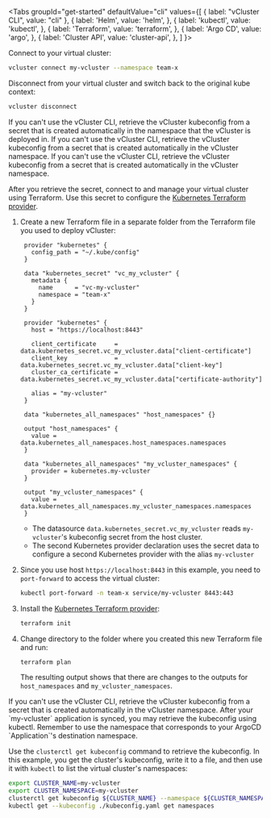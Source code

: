 

<Tabs
  groupId="get-started"
  defaultValue="cli"
  values={[
	{ label: "vCluster CLI", value: "cli" },
    { label: 'Helm', value: 'helm', },
    { label: 'kubectl', value: 'kubectl', },
    { label: 'Terraform', value: 'terraform', },
    { label: 'Argo CD', value: 'argo', },
    { label: 'Cluster API', value: 'cluster-api', },
  ]
}>
<TabItem value="cli">

Connect to your virtual cluster:

```bash
vcluster connect my-vcluster --namespace team-x
```

Disconnect from your virtual cluster and switch back to the original kube context:

```bash
vcluster disconnect
```

</TabItem>
<TabItem value="helm">
If you can't use the vCluster CLI, retrieve the vCluster kubeconfig from a secret that is created automatically in the namespace that the vCluster is deployed in.

<SecretKubeconfig/>


</TabItem>
<TabItem value="kubectl">
If you can't use the vCluster CLI, retrieve the vCluster kubeconfig from a secret that is created automatically in the vCluster namespace.

<SecretKubeconfig/>

</TabItem>
<TabItem value="terraform">
If you can't use the vCluster CLI, retrieve the vCluster kubeconfig from a secret that is created automatically in the vCluster namespace.

<SecretKubeconfig/>

After you retrieve the secret, connect to and manage your virtual cluster using Terraform. Use this secret to configure the [Kubernetes Terraform provider](https://registry.terraform.io/providers/hashicorp/kubernetes/latest).

1. Create a new Terraform file in a separate folder from the Terraform file you used to deploy vCluster:

   ```hcl
    provider "kubernetes" {
      config_path = "~/.kube/config"
    }

    data "kubernetes_secret" "vc_my_vcluster" {
      metadata {
        name      = "vc-my-vcluster"
        namespace = "team-x"
      }
    }

    provider "kubernetes" {
      host = "https://localhost:8443"

      client_certificate     = data.kubernetes_secret.vc_my_vcluster.data["client-certificate"]
      client_key             = data.kubernetes_secret.vc_my_vcluster.data["client-key"]
      cluster_ca_certificate = data.kubernetes_secret.vc_my_vcluster.data["certificate-authority"]

      alias = "my-vcluster"
    }

    data "kubernetes_all_namespaces" "host_namespaces" {}

    output "host_namespaces" {
      value = data.kubernetes_all_namespaces.host_namespaces.namespaces
    }

    data "kubernetes_all_namespaces" "my_vcluster_namespaces" {
      provider = kubernetes.my-vcluster
    }

    output "my_vcluster_namespaces" {
      value = data.kubernetes_all_namespaces.my_vcluster_namespaces.namespaces
    }
    ```

    - The datasource `data.kubernetes_secret.vc_my_vcluster` reads `my-vcluster`'s kubeconfig secret from the host cluster.
    - The second Kubernetes provider declaration uses the secret data to configure a second Kubernetes provider with the alias `my-vcluster`
   
1. Since you use host `https://localhost:8443` in this example, you need to `port-forward` to access the virtual cluster:

   ```bash
   kubectl port-forward -n team-x service/my-vcluster 8443:443
   ```
    
1. Install the [Kubernetes Terraform provider](https://registry.terraform.io/providers/hashicorp/kubernetes/latest):

    ```bash
   terraform init
    ```

1. Change directory to the folder where you created this new Terraform file and run:

   ```bash
   terraform plan
   ```
    
   The resulting output shows that there are changes to the outputs for `host_namespaces` and `my_vcluster_namespaces`.

</TabItem>
<TabItem value="argo">
If you can't use the vCluster CLI, retrieve the vCluster kubeconfig from a secret that is created automatically in the vCluster namespace.
<SecretKubeconfig/>
After your `my-vcluster` application is synced, you may retrieve the kubeconfig using kubectl. Remember to use the namespace that corresponds to your ArgoCD `Application`'s destination namespace.


</TabItem>
<TabItem value="cluster-api">

Use the `clusterctl get kubeconfig` command to retrieve the kubeconfig. In this example, you get the cluster's kubeconfig, write it to a file, and then use it with `kubectl` to list the virtual cluster's namespaces:

```bash
export CLUSTER_NAME=my-vcluster
export CLUSTER_NAMESPACE=my-vcluster
clusterctl get kubeconfig ${CLUSTER_NAME} --namespace ${CLUSTER_NAMESPACE} > ./kubeconfig.yaml
kubectl get --kubeconfig ./kubeconfig.yaml get namespaces
```

<SecretKubeconfig/>

</TabItem>
</Tabs>